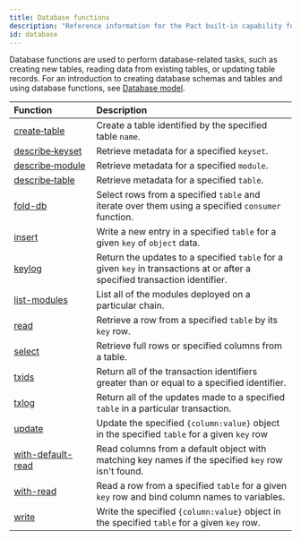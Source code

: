 ```yaml
---
title: Database functions
description: "Reference information for the Pact built-in capability functions."
id: database
---
```


Database functions are used to perform database-related tasks, such as creating new tables, reading data from existing tables, or updating table records.
For an introduction to creating database schemas and tables and using database functions, see [Database model](/smart-contracts/databases).

| Function | Description |
| :-------- | :----------- |
| [create&#8209;table](/pact-5/database/create-table) | Create a table identified by the specified table `name`. |
| [describe&#8209;keyset](/pact-5/database/describe-keyset) | Retrieve metadata for a specified `keyset`. |
| [describe&#8209;module](/pact-5/database/describe-module) | Retrieve metadata for a specified `module`. |
| [describe&#8209;table](/pact-5/database/describe-table) | Retrieve metadata for a specified `table`. |
| [fold-db](/pact-5/database/fold-db) | Select rows from a specified `table` and iterate over them using a specified `consumer` function. |
| [insert](/pact-5/database/insert) | Write a new entry in a specified `table` for a given `key` of `object` data. |
| [keylog](/pact-5/database/keylog) | Return the updates to a specified `table` for a given `key` in transactions at or after a specified transaction identifier.|
| [list-modules](/pact-5/database/list-modules) | List all of the modules deployed on a particular chain.|
| [read](/pact-5/database/read) | Retrieve a row from a specified `table` by its `key` row.|
| [select](/pact-5/database/select) | Retrieve full rows or specified columns from a table.|
| [txids](/pact-5/database/txids) | Return all of the transaction identifiers greater than or equal to a specified identifier.|
| [txlog](/pact-5/database/txlog) | Return all of the updates made to a specified `table` in a particular transaction.|
| [update](/pact-5/database/update) | Update the specified `{column:value}` object in the specified `table` for a given `key` row|
| [with-default-read](/pact-5/database/with-default-read) | Read columns from a default object with matching key names if the specified `key` row isn't found.|
| [with-read](/pact-5/database/with-read) | Read a row from a specified `table` for a given `key` row and bind column names to variables.|
| [write](/pact-5/database/write) | Write the specified `{column:value}` object in the specified `table` for a given `key` row.|


